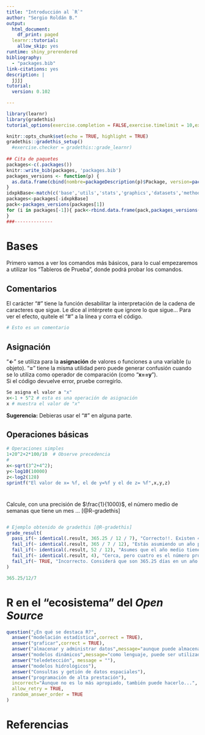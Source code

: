 ```yaml
---
title: "Introducción al `R`"
author: "Sergio Roldán B."
output:
  html_document:
    df_print: paged
  learnr::tutorial:
    allow_skip: yes
runtime: shiny_prerendered 
bibliography:
  - "packages.bib"
link-citations: yes
description: |
  jjjj
tutorial:
  version: 0.102

---
```


```r
library(learnr)
library(gradethis)
tutorial_options(exercise.completion = FALSE,exercise.timelimit = 10,exercise.eval=TRUE)

knitr::opts_chunk$set(echo = TRUE, highlight = TRUE) 
gradethis::gradethis_setup()
  #exercise.checker = gradethis::grade_learnr)
  
## Cita de paquetes  
packages<-c(.packages())
knitr::write_bib(packages, 'packages.bib')
packages_versions <- function(p) {
  as.data.frame(cbind(nombre=packageDescription(p)$Package, version=packageDescription(p)$Version,cita=paste('@R',packageDescription(p)$Package,sep='-')))
}
idxpkBase<-match(c('base','utils','stats','graphics','datasets','methods','grDevices'),packages)
packages<-packages[-idxpkBase]
pack<-packages_versions(packages[1])
for (i in packages[-1]){ pack<-rbind.data.frame(pack,packages_versions(i))
}
###--------------
```

# Bases {data-progressive=TRUE}
Primero vamos a ver los comandos más básicos, para lo cual empezaremos a utilizar los "Tableros de Prueba", donde podrá probar los comandos.   

## Comentarios  
El carácter "#" tiene la función desabilitar la interpretación de la cadena de caracteres que sigue. Le dice al intérprete que ignore lo que sigue... 
Para ver el efecto, quítele el "#" a la línea y corra el código.  
```r
# Esto es un comentario 

```
## Asignación  
"__<-__" se utiliza para la __asignación__ de valores o funciones a una variable (u objeto). "__=__" tiene la misma utilidad pero puede generar confusión cuando se lo utiliza como operador de comparación (como "__x==y__").   
Si el código devuelve error, pruebe corregirlo.  
```r
Se asigna el valor a "x"
x<-1 + 5^2 # esta es una operación de asignación
x # muestra el valor de "x"  
```  
<div id="asignacion-hint">
**Sugerencia:** Debieras usar el "#" en alguna parte.
</div>

## Operaciones básicas  
```r
# Operaciones simples  
1+20^2+2*100/10  # Observe precedencia  
#  
x<-sqrt(3^2+4^2);  
y<-log10(10000)  
z<-log2(128)   
sprintf("El valor de x= %f, el de y=%f y el de z= %f",x,y,z)  
```



#
Calcule, con una precisión de $\frac{1}{1000}$, el número medio de semanas que tiene un mes ... [@R-gradethis]  
```r

```

```r
# Ejemplo obtenido de gradethis [@R-gradethis]
grade_result(
  pass_if(~ identical(.result, 365.25 / 12 / 7), "Correcto!!. Existen 4.348214 semanas en un mes promedio."),
  fail_if(~ identical(.result, 365 / 7 / 12), "Estás asumiendo un año promedio de 365 días? Debido a los años bisiestos, el promedio de días que tiene un año, actualmente es de 365.25 días."),
  fail_if(~ identical(.result, 52 / 12), "Asumes que el año medio tiene 52 semanas? Actualmente tiene un poco más, porque  52 * 7 sólo son 364 días."),
  fail_if(~ identical(.result, 4), "Cerca, pero cuatro es el número promedio de semanas en un mes."),
  fail_if(~ TRUE, "Incorrecto. Considerá que son 365.25 días en un año promedio, 12 meses en un año y 7 días en la semana.")
)
```

```r
365.25/12/7
```

# R en el "ecosistema" del _Open Source_   

```r
question("¿En qué se destaca R?",
  answer("modelación estadística",correct = TRUE),
  answer("graficar",correct = TRUE),
  answer("almacenar y administrar datos",message="aunque puede almacenar datos y existen librerías que nos ayudan a gestinar los datos(como dplyr, tidy), los motores de bases de datos (como PostGreSQL,MySQL y SQLite) lo hacen mejor"),
  answer("modelos dinámicos",message="como lenguaje, puede ser utilizado, pero requiere escribir mucho código"),
  answer("teledetección", message = ""),
  answer("modelos hidrológicos"),
  answer("Consultas y getión de datos espaciales"),
  answer("programación de alta prestación"),
  incorrect="Aunque no es lo más apropiado, también puede hacerlo...",
  allow_retry = TRUE,
  random_answer_order = TRUE
)
```

# Referencias  

